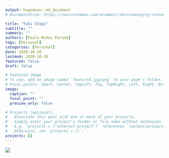 ```yaml
---
output: hugodown::md_document
# Documentation: https://sourcethemes.com/academic/docs/managing-content/

title: "Yuki Chips"
subtitle: ""
summary: ""
authors: [Paula Muñoz Parada]
tags: [Personal]
categories: [Personal]
date: 2020-10-10
lastmod: 2020-10-10
featured: false
draft: false

# Featured image
# To use, add an image named `featured.jpg/png` to your page's folder.
# Focal points: Smart, Center, TopLeft, Top, TopRight, Left, Right, BottomLeft, Bottom, BottomRight.
image:
  caption: ""
  focal_point: ""
  preview_only: false

# Projects (optional).
#   Associate this post with one or more of your projects.
#   Simply enter your project's folder or file name without extension.
#   E.g. `projects = ["internal-project"]` references `content/project/deep-learning/index.md`.
#   Otherwise, set `projects = []`.
projects: []
---
```


![](yuki.jpeg)


